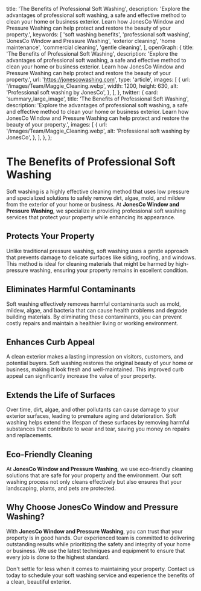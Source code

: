 
  title: 'The Benefits of Professional Soft Washing',
  description: 'Explore the advantages of professional soft washing, a safe and effective method to clean your home or business exterior. Learn how JonesCo Window and Pressure Washing can help protect and restore the beauty of your property.',
  keywords: [
    'soft washing benefits',
    'professional soft washing',
    'JonesCo Window and Pressure Washing',
    'exterior cleaning',
    'home maintenance',
    'commercial cleaning',
    'gentle cleaning',
  ],
  openGraph: {
    title: 'The Benefits of Professional Soft Washing',
    description: 'Explore the advantages of professional soft washing, a safe and effective method to clean your home or business exterior. Learn how JonesCo Window and Pressure Washing can help protect and restore the beauty of your property.',
    url: 'https://jonescowashing.com',
    type: 'article',
    images: [
      {
        url: '/images/Team/Maggie_Cleaning.webp',
        width: 1200,
        height: 630,
        alt: 'Professional soft washing by JonesCo',
      },
    ],
  },
  twitter: {
    card: 'summary_large_image',
    title: 'The Benefits of Professional Soft Washing',
    description: 'Explore the advantages of professional soft washing, a safe and effective method to clean your home or business exterior. Learn how JonesCo Window and Pressure Washing can help protect and restore the beauty of your property.',
    images: [
      {
        url: '/images/Team/Maggie_Cleaning.webp',
        alt: 'Professional soft washing by JonesCo',
      },
    ],
  },
};

# The Benefits of Professional Soft Washing

Soft washing is a highly effective cleaning method that uses low pressure and specialized solutions to safely remove dirt, algae, mold, and mildew from the exterior of your home or business. At **JonesCo Window and Pressure Washing**, we specialize in providing professional soft washing services that protect your property while enhancing its appearance.

## Protects Your Property

Unlike traditional pressure washing, soft washing uses a gentle approach that prevents damage to delicate surfaces like siding, roofing, and windows. This method is ideal for cleaning materials that might be harmed by high-pressure washing, ensuring your property remains in excellent condition.

## Eliminates Harmful Contaminants

Soft washing effectively removes harmful contaminants such as mold, mildew, algae, and bacteria that can cause health problems and degrade building materials. By eliminating these contaminants, you can prevent costly repairs and maintain a healthier living or working environment.

## Enhances Curb Appeal

A clean exterior makes a lasting impression on visitors, customers, and potential buyers. Soft washing restores the original beauty of your home or business, making it look fresh and well-maintained. This improved curb appeal can significantly increase the value of your property.

## Extends the Life of Surfaces

Over time, dirt, algae, and other pollutants can cause damage to your exterior surfaces, leading to premature aging and deterioration. Soft washing helps extend the lifespan of these surfaces by removing harmful substances that contribute to wear and tear, saving you money on repairs and replacements.

## Eco-Friendly Cleaning

At **JonesCo Window and Pressure Washing**, we use eco-friendly cleaning solutions that are safe for your property and the environment. Our soft washing process not only cleans effectively but also ensures that your landscaping, plants, and pets are protected.

## Why Choose JonesCo Window and Pressure Washing?

With **JonesCo Window and Pressure Washing**, you can trust that your property is in good hands. Our experienced team is committed to delivering outstanding results while prioritizing the safety and integrity of your home or business. We use the latest techniques and equipment to ensure that every job is done to the highest standard.

Don't settle for less when it comes to maintaining your property. Contact us today to schedule your soft washing service and experience the benefits of a clean, beautiful exterior.
